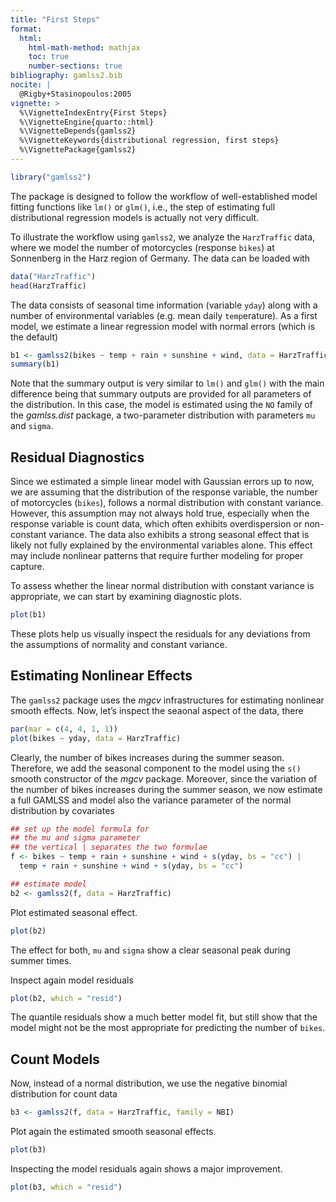 ```yaml
---
title: "First Steps"
format: 
  html:
    html-math-method: mathjax
    toc: true
    number-sections: true
bibliography: gamlss2.bib
nocite: |
  @Rigby+Stasinopoulos:2005
vignette: >
  %\VignetteIndexEntry{First Steps}
  %\VignetteEngine{quarto::html}
  %\VignetteDepends{gamlss2}
  %\VignetteKeywords{distributional regression, first steps}
  %\VignettePackage{gamlss2}
---
```


```r
library("gamlss2")
```

The package is designed to follow the workflow of well-established model fitting functions
like `lm()` or `glm()`, i.e., the step of estimating full distributional regression models
is actually not very difficult.

To illustrate the workflow using `gamlss2`, we analyze the `HarzTraffic` data, where we model
the number of motorcycles (response `bikes`) at Sonnenberg in the Harz region of Germany.
The data can be loaded with
```r
data("HarzTraffic")
head(HarzTraffic)
```
The data consists of seasonal time information (variable `yday`) along with a number of
environmental variables (e.g. mean daily `temp`erature). As a first model,
we estimate a linear regression model with normal errors (which is the default)
```r
b1 <- gamlss2(bikes ~ temp + rain + sunshine + wind, data = HarzTraffic)
summary(b1)
```
Note that the summary output is very similar to `lm()` and `glm()` with the main difference
being that summary outputs are provided for all parameters of the distribution. In this case,
the model is estimated using the `NO` family of the _gamlss.dist_ package, a two-parameter
distribution with parameters `mu` and `sigma`.

## Residual Diagnostics

Since we estimated a simple linear model with Gaussian errors up to now, we are assuming that
the distribution of the response variable, the number of motorcycles (`bikes`), follows a
normal distribution with constant variance. However, this assumption may not always hold true,
especially when the response variable is count data, which often exhibits overdispersion
or non-constant variance. The data also exhibits a strong seasonal effect that is likely not fully explained by the environmental variables alone. This effect may include nonlinear patterns that require further modeling for proper capture.

To assess whether the linear normal distribution with constant variance is appropriate, we can
start by examining diagnostic plots.
```r
plot(b1)
```

These plots help us visually inspect the residuals for any deviations from the assumptions
of normality and constant variance.

## Estimating Nonlinear Effects

The `gamlss2` package uses the _mgcv_ infrastructures for estimating nonlinear smooth
effects. Now, let's inspect the seaonal aspect of the data, there

```r
par(mar = c(4, 4, 1, 1))
plot(bikes ~ yday, data = HarzTraffic)
```

Clearly, the number of bikes increases during the summer season. Therefore, we add the
seasonal component to the model using the `s()` smooth constructor of the _mgcv_
package. Moreover, since the variation of the number of bikes increases during
the summer season, we now estimate a full GAMLSS and model also the variance
parameter of the normal distribution by covariates

```r
## set up the model formula for
## the mu and sigma parameter
## the vertical | separates the two formulae
f <- bikes ~ temp + rain + sunshine + wind + s(yday, bs = "cc") |
  temp + rain + sunshine + wind + s(yday, bs = "cc")

## estimate model
b2 <- gamlss2(f, data = HarzTraffic)
```

Plot estimated seasonal effect.

```r
plot(b2)
```

The effect for both, `mu` and `sigma` show a clear seasonal peak during summer times.

Inspect again model residuals

```r
plot(b2, which = "resid")
```

The quantile residuals show a much better model fit, but still show that the
model might not be the most appropriate for predicting the number of `bikes`.

## Count Models

Now, instead of a normal distribution, we use the negative binomial distribution
for count data

```r
b3 <- gamlss2(f, data = HarzTraffic, family = NBI)
```

Plot again the estimated smooth seasonal effects.

```r
plot(b3)
```

Inspecting the model residuals again shows a major improvement.

```r
plot(b3, which = "resid")
```

